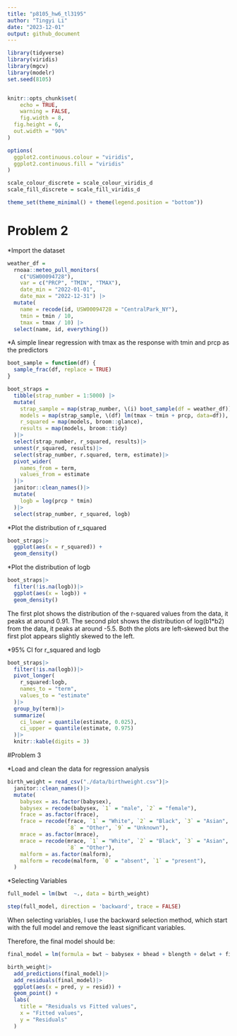 ```yaml
---
title: "p8105_hw6_tl3195"
author: "Tingyi Li"
date: "2023-12-01"
output: github_document
---
```


```r
library(tidyverse)
library(viridis)
library(mgcv)
library(modelr)
set.seed(8105)


knitr::opts_chunk$set(
	echo = TRUE,
	warning = FALSE,
	fig.width = 8, 
  fig.height = 6,
  out.width = "90%"
)

options(
  ggplot2.continuous.colour = "viridis",
  ggplot2.continuous.fill = "viridis"
)

scale_colour_discrete = scale_colour_viridis_d
scale_fill_discrete = scale_fill_viridis_d

theme_set(theme_minimal() + theme(legend.position = "bottom"))
```

# Problem 2

*Import the dataset 
```r
weather_df = 
  rnoaa::meteo_pull_monitors(
    c("USW00094728"),
    var = c("PRCP", "TMIN", "TMAX"), 
    date_min = "2022-01-01",
    date_max = "2022-12-31") |>
  mutate(
    name = recode(id, USW00094728 = "CentralPark_NY"),
    tmin = tmin / 10,
    tmax = tmax / 10) |>
  select(name, id, everything())
```

*A simple linear regression with tmax as the response with tmin and prcp as the predictors
```r
boot_sample = function(df) {
  sample_frac(df, replace = TRUE)
}

boot_straps = 
  tibble(strap_number = 1:5000) |> 
  mutate(
    strap_sample = map(strap_number, \(i) boot_sample(df = weather_df)),
    models = map(strap_sample, \(df) lm(tmax ~ tmin + prcp, data=df)),
    r_squared = map(models, broom::glance),
    results = map(models, broom::tidy)
  )|>
  select(strap_number, r_squared, results)|>
  unnest(r_squared, results)|>
  select(strap_number, r.squared, term, estimate)|>
  pivot_wider(
    names_from = term,
    values_from = estimate
  )|>
  janitor::clean_names()|>
  mutate(
    logb = log(prcp * tmin)
  )|>
  select(strap_number, r_squared, logb)

```

*Plot the distribution of r_squared
```r
boot_straps|>
  ggplot(aes(x = r_squared)) +
  geom_density()
```

*Plot the distribution of logb
```r
boot_straps|>
  filter(!is.na(logb))|>
  ggplot(aes(x = logb)) +
  geom_density()
```

The first plot shows the distribution of the r-squared values from the data, it peaks at around 0.91. The second plot shows the distribution of log(b1*b2) from the data, it peaks at around -5.5. Both the plots are left-skewed but the first plot appears slightly skewed to the left. 


*95% CI for r_squared and logb
```r
boot_straps|>
  filter(!is.na(logb))|>
  pivot_longer(
    r_squared:logb,
    names_to = "term",
    values_to = "estimate"
  )|>
  group_by(term)|>
  summarize(
    ci_lower = quantile(estimate, 0.025),
    ci_upper = quantile(estimate, 0.975)
  )|>
  knitr::kable(digits = 3)
```


#Problem 3

*Load and clean the data for regression analysis
```r
birth_weight = read_csv("./data/birthweight.csv")|>
  janitor::clean_names()|>
  mutate(
    babysex = as.factor(babysex),
    babysex = recode(babysex, `1` = "male", `2` = "female"),
    frace = as.factor(frace),
    frace = recode(frace, `1` = "White", `2` = "Black", `3` = "Asian", `4` = "Puerto Rican", 
                   `8` = "Other", `9` = "Unknown"),
    mrace = as.factor(mrace),
    mrace = recode(mrace, `1` = "White", `2` = "Black", `3` = "Asian", `4` = "Puerto Rican", 
                   `8` = "Other"),
    malform = as.factor(malform),
    malform = recode(malform, `0` = "absent", `1` = "present"),
  )
```

*Selecting Variables 
```r
full_model = lm(bwt  ~., data = birth_weight)

step(full_model, direction = 'backward', trace = FALSE)
```

When selecting variables, I use the backward selection method, which start with the full model and remove the least significant variables.

Therefore, the final model should be:
```r
final_model = lm(formula = bwt ~ babysex + bhead + blength + delwt + fincome + gaweeks + mheight + mrace + parity + ppwt + smoken, data = birth_weight)

birth_weight|>
  add_predictions(final_model)|>
  add_residuals(final_model)|>
  ggplot(aes(x = pred, y = resid)) + 
  geom_point() + 
  labs(
    title = "Residuals vs Fitted values",
    x = "Fitted values",
    y = "Residuals"
  )
```

